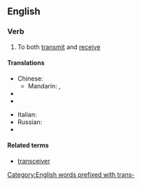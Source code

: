 ==English==

===Verb===
{{en-verb|transceiv|ing}}

# {{context|of a communications device}} To both [[transmit]] and [[receive]]

====Translations====
{{trans-top}}
* Chinese:
** Mandarin: {{t|cmn|收發|sc=Hani|xs=Mandarin}}, {{t|cmn|收发|tr=shōufā|sc=Hani|xs=Mandarin}}
* {{trreq|French}}
* {{trreq|German}}
{{trans-mid}}
* Italian: {{t-|it|ricetrasmettere}}
* Russian: {{t|ru|передавать и получать|tr=peredavát’ i polučát’|sc=Cyrl}}
* {{trreq|Spanish}}
{{trans-bottom}}

====Related terms====
* [[transceiver]]

[[Category:English words prefixed with trans-]]